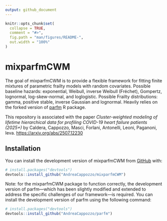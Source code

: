 ```yaml
---
output: github_document
---
```


<!-- README.md is generated from README.Rmd. Please edit that file -->

```r
knitr::opts_chunk$set(
  collapse = TRUE,
  comment = "#>",
  fig.path = "man/figures/README-",
  out.width = "100%"
)
```

# mixparfmCWM

<!-- badges: start -->
<!-- badges: end -->

The goal of mixparfmCWM is to provide a flexible framework for fitting finite mixtures of parametric frailty models with random covariates. Possible baseline hazards: exponential, Weibull, inverse Weibull (Fréchet), Gompertz, lognormal, log-skew-normal, and loglogistic. Possible Frailty distributions: gamma, positive stable, inverse Gaussian and lognormal. Heavily relies on the forked version of [parfm](https://github.com/AndreaCappozzo/parfm) R package.

This repository is associated with the paper *Cluster-weighted modeling of lifetime hierarchical data for profiling COVID-19 heart failure patients (2025+)* by Caldera, Cappozzo, Masci, Forlani, Antonelli, Leoni, Paganoni, Ieva. [https://arxiv.org/abs/2507.12230](https://arxiv.org/abs/2507.12230)

## Installation

You can install the development version of mixparfmCWM from [GitHub](https://github.com/) with:

``` r
# install.packages("devtools")
devtools::install_github("AndreaCappozzo/mixparfmCWM")
```

Note: for the mixparfmCWM package to function correctly, the development version of parfm—which has been slightly modified and extended to address the specific challenges of our framework—is required. You can install the development version of parfm using the following command:

``` r
# install.packages("devtools")
devtools::install_github("AndreaCappozzo/parfm")
```
